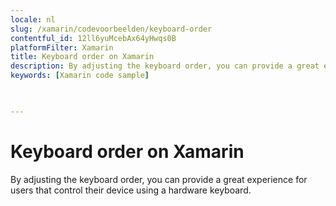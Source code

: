 ```yaml
---
locale: nl
slug: /xamarin/codevoorbeelden/keyboard-order
contentful_id: 12ll6yuMcebAx64yHwqs0B
platformFilter: Xamarin
title: Keyboard order on Xamarin
description: By adjusting the keyboard order, you can provide a great experience for users that control their device using a hardware keyboard.
keywords: [Xamarin code sample]


	
---
```


# Keyboard order on Xamarin

By adjusting the keyboard order, you can provide a great experience for users that control their device using a hardware keyboard.

<CodeSample id="keyboard-order" locale="nl" platform="xamarin"/>